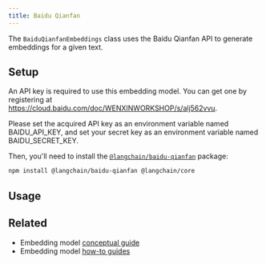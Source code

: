 ```yaml
---
title: Baidu Qianfan
---
```


The `BaiduQianfanEmbeddings` class uses the Baidu Qianfan API to generate embeddings for a given text.

## Setup

An API key is required to use this embedding model. You can get one by registering at https://cloud.baidu.com/doc/WENXINWORKSHOP/s/alj562vvu.

Please set the acquired API key as an environment variable named BAIDU_API_KEY, and set your secret key as an environment variable named BAIDU_SECRET_KEY.

Then, you'll need to install the [`@langchain/baidu-qianfan`](https://www.npmjs.com/package/@langchain/baidu-qianfan) package:


<IntegrationInstallTooltip/>

```bash npm
npm install @langchain/baidu-qianfan @langchain/core
```

## Usage


<BaiduQianfan />

## Related

- Embedding model [conceptual guide](/oss/integrations/text_embedding)
- Embedding model [how-to guides](/oss/integrations/text_embedding)
